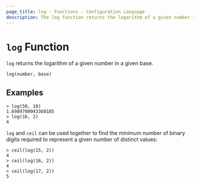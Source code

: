 ```yaml
---
page_title: log - Functions - Configuration Language
description: The log function returns the logarithm of a given number in a given base.
---
```


# `log` Function

`log` returns the logarithm of a given number in a given base.

```hcl
log(number, base)
```

## Examples

```
> log(50, 10)
1.6989700043360185
> log(16, 2)
4
```

`log` and `ceil` can be used together to find the minimum number of binary
digits required to represent a given number of distinct values:

```
> ceil(log(15, 2))
4
> ceil(log(16, 2))
4
> ceil(log(17, 2))
5
```
